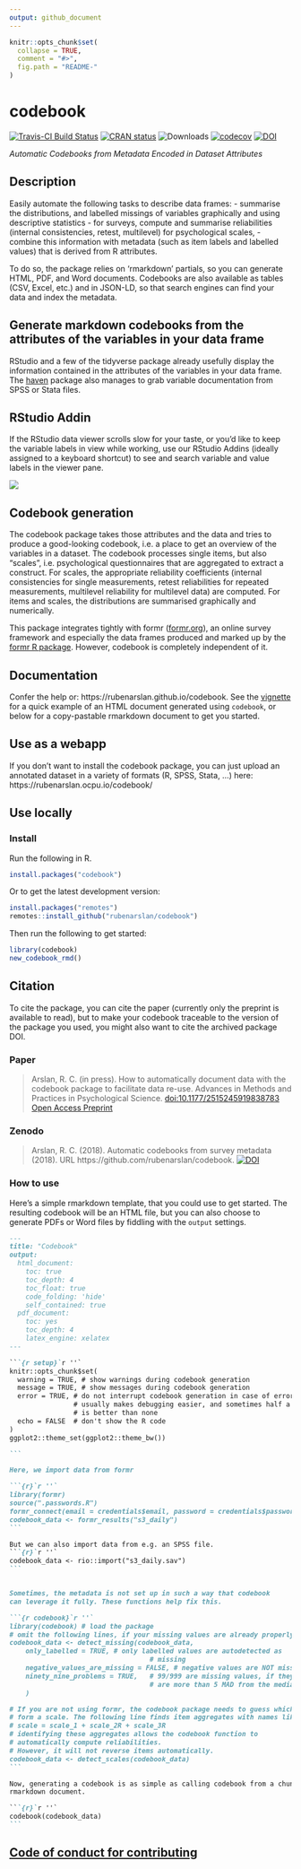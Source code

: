 ```yaml
---
output: github_document
---
```


<!-- README.md is generated from README.Rmd. Please edit that file -->

```r
knitr::opts_chunk$set(
  collapse = TRUE,
  comment = "#>",
  fig.path = "README-"
)
```

# codebook
[![Travis-CI Build Status](https://travis-ci.org/rubenarslan/codebook.svg?branch=master)](https://travis-ci.org/rubenarslan/codebook) 
[![CRAN status](http://www.r-pkg.org/badges/version-ago/codebook)](https://cran.r-project.org/package=codebook) 
![Downloads](https://cranlogs.r-pkg.org/badges/grand-total/codebook) 
[![codecov](https://codecov.io/gh/rubenarslan/codebook/branch/master/graph/badge.svg)](https://codecov.io/gh/rubenarslan/codebook) 
[![DOI](https://zenodo.org/badge/109252375.svg)](https://zenodo.org/badge/latestdoi/109252375)

_Automatic Codebooks from Metadata Encoded in Dataset Attributes_

## Description

Easily automate the following tasks to describe data frames: 
- summarise the distributions, and labelled missings of variables graphically and using descriptive statistics
-  for surveys, compute and summarise reliabilities (internal consistencies, retest, multilevel) for psychological scales, 
-  combine this information with metadata (such as item labels and labelled values) that is derived from R attributes.

To do so, the package relies on 'rmarkdown' partials, so you can generate HTML, PDF, and Word documents. Codebooks are also available as tables (CSV, Excel, etc.) and in JSON-LD, so that search engines can find your data and index the metadata.


## Generate markdown codebooks from the attributes of the variables in your data frame

RStudio and a few of the tidyverse package already usefully display the information contained in the attributes of the variables in your data frame. The [haven](https://github.com/hadley/haven) package also manages to grab variable documentation from SPSS or Stata files.

## RStudio Addin
If the RStudio data viewer scrolls slow for your taste, or you'd like to keep the variable labels in view while working, use our RStudio Addins (ideally assigned to a keyboard shortcut) to see and search variable and value labels in the viewer pane. 

![](https://rubenarslan.github.io/codebook/reference/figures/codebook_addin.gif)

## Codebook generation

The codebook package takes those attributes and the data and tries to produce a good-looking codebook, i.e. a place to get an overview of the variables in a dataset. The codebook processes single items, but also "scales", i.e. psychological questionnaires that are aggregated to extract a construct. For scales, the appropriate reliability coefficients (internal consistencies for single measurements, retest reliabilities for repeated measurements, multilevel reliability for multilevel data) are computed.
For items and scales, the distributions are summarised graphically and numerically.

This package integrates tightly with formr ([formr.org](https://formr.org)), an online survey framework and especially the data frames produced and marked up by the [formr R package](https://github.com/rubenarslan/formr). However, codebook is completely independent of it.

## Documentation
Confer the help or: https://rubenarslan.github.io/codebook.
See the [vignette](https://rubenarslan.github.io/codebook/articles/codebook.html) for a quick example of an HTML document generated using `codebook`, or below for a copy-pastable rmarkdown document to get you started.

## Use as a webapp

If you don't want to install the codebook package, you can just upload an annotated dataset in a variety of formats (R, SPSS, Stata, ...) here: https://rubenarslan.ocpu.io/codebook/

## Use locally
### Install

Run the following in R.
```r
install.packages("codebook")
```

Or to get the latest development version:

```r
install.packages("remotes")
remotes::install_github("rubenarslan/codebook")
```

Then run the following to get started:

```r
library(codebook)
new_codebook_rmd()
```

## Citation
To cite the package, you can cite the paper (currently only the preprint is available to read), but to make your codebook
traceable to the version of the package you used, you might also want to cite
the archived package DOI.

### Paper
> Arslan, R. C. (in press). How to automatically document data with the codebook package to facilitate data re-use. Advances in Methods and Practices in Psychological Science. [doi:10.1177/2515245919838783](https://doi.org/10.1177/2515245919838783) [Open Access Preprint](https://doi.org/10.31234/osf.io/5qc6h)

### Zenodo
> Arslan, R. C. (2018). Automatic codebooks from survey metadata (2018). URL https://github.com/rubenarslan/codebook. [![DOI](https://zenodo.org/badge/109252375.svg)](https://zenodo.org/badge/latestdoi/109252375)


### How to use
Here's a simple rmarkdown template, that you could use to get started.
The resulting codebook will be an HTML file, but you can also choose to generate PDFs or Word files by fiddling with the `output` settings.

````markdown
---
title: "Codebook"
output:
  html_document:
    toc: true
    toc_depth: 4
    toc_float: true
    code_folding: 'hide'
    self_contained: true
  pdf_document:
    toc: yes
    toc_depth: 4
    latex_engine: xelatex
---

```{r setup}`r ''`
knitr::opts_chunk$set(
  warning = TRUE, # show warnings during codebook generation
  message = TRUE, # show messages during codebook generation
  error = TRUE, # do not interrupt codebook generation in case of errors,
                # usually makes debugging easier, and sometimes half a codebook
                # is better than none
  echo = FALSE  # don't show the R code
)
ggplot2::theme_set(ggplot2::theme_bw())

```

Here, we import data from formr

```{r}`r ''`
library(formr)
source(".passwords.R")
formr_connect(email = credentials$email, password = credentials$password)
codebook_data <- formr_results("s3_daily")
```

But we can also import data from e.g. an SPSS file.
```{r}`r ''`
codebook_data <- rio::import("s3_daily.sav")
```


Sometimes, the metadata is not set up in such a way that codebook
can leverage it fully. These functions help fix this.

```{r codebook}`r ''`
library(codebook) # load the package
# omit the following lines, if your missing values are already properly labelled
codebook_data <- detect_missing(codebook_data,
    only_labelled = TRUE, # only labelled values are autodetected as
                                   # missing
    negative_values_are_missing = FALSE, # negative values are NOT missing values
    ninety_nine_problems = TRUE,   # 99/999 are missing values, if they
                                   # are more than 5 MAD from the median
    )

# If you are not using formr, the codebook package needs to guess which items
# form a scale. The following line finds item aggregates with names like this:
# scale = scale_1 + scale_2R + scale_3R
# identifying these aggregates allows the codebook function to
# automatically compute reliabilities.
# However, it will not reverse items automatically.
codebook_data <- detect_scales(codebook_data)
```

Now, generating a codebook is as simple as calling codebook from a chunk in an
rmarkdown document.

```{r}`r ''`
codebook(codebook_data)
```
````

## [Code of conduct for contributing](https://github.com/rubenarslan/codebook/blob/master/CONDUCT.md)
